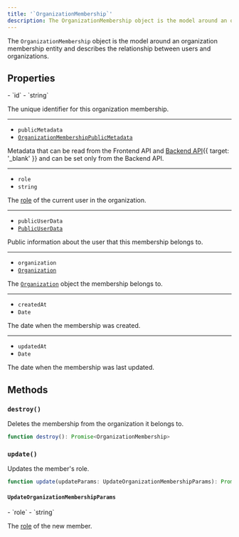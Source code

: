 ```yaml
---
title: '`OrganizationMembership`'
description: The OrganizationMembership object is the model around an organization membership entity and describes the relationship between users and organizations.
---
```


The `OrganizationMembership` object is the model around an organization membership entity and describes the relationship between users and organizations.

## Properties

<Properties>
  - `id`
  - `string`

  The unique identifier for this organization membership.

  ---

  - `publicMetadata`
  - [`OrganizationMembershipPublicMetadata`](/docs/references/javascript/types/metadata#organization-membership-public-metadata)

  Metadata that can be read from the Frontend API and [Backend API](/docs/reference/backend-api){{ target: '_blank' }} and can be set only from the Backend API.

  ---

  - `role`
  - `string`

  The [role](/docs/organizations/roles-permissions) of the current user in the organization.

  ---

  - `publicUserData`
  - [`PublicUserData`](/docs/references/javascript/types/public-user-data)

  Public information about the user that this membership belongs to.

  ---

  - `organization`
  - [`Organization`](/docs/references/javascript/organization/organization)

  The [`Organization`](/docs/references/javascript/organization/organization) object the membership belongs to.

  ---

  - `createdAt`
  - `Date`

  The date when the membership was created.

  ---

  - `updatedAt`
  - `Date`

  The date when the membership was last updated.
</Properties>

## Methods

### `destroy()`

Deletes the membership from the organization it belongs to.

```typescript
function destroy(): Promise<OrganizationMembership>
```

### `update()`

Updates the member's role.

```typescript
function update(updateParams: UpdateOrganizationMembershipParams): Promise<OrganizationMembership>
```

#### `UpdateOrganizationMembershipParams`

<Properties>
  - `role`
  - `string`

  The [role](/docs/organizations/roles-permissions) of the new member.
</Properties>
